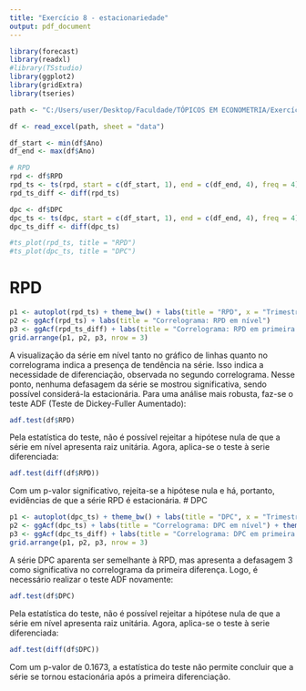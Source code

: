 ```yaml
---
title: "Exercício 8 - estacionariedade"
output: pdf_document
---
```


```r
library(forecast)
library(readxl)
#library(TSstudio)
library(ggplot2)
library(gridExtra)
library(tseries)

path <- "C:/Users/user/Desktop/Faculdade/TÓPICOS EM ECONOMETRIA/Exercícios/Exercício 8  - Estacionariedade.xls"

df <- read_excel(path, sheet = "data")

df_start <- min(df$Ano)
df_end <- max(df$Ano)

# RPD
rpd <- df$RPD
rpd_ts <- ts(rpd, start = c(df_start, 1), end = c(df_end, 4), freq = 4)
rpd_ts_diff <- diff(rpd_ts)

dpc <- df$DPC
dpc_ts <- ts(dpc, start = c(df_start, 1), end = c(df_end, 4), freq = 4)
dpc_ts_diff <- diff(dpc_ts)

#ts_plot(rpd_ts, title = "RPD")
#ts_plot(dpc_ts, title = "DPC")
```


# RPD
```r
p1 <- autoplot(rpd_ts) + theme_bw() + labs(title = "RPD", x = "Trimestre", y = "Valor")
p2 <- ggAcf(rpd_ts) + labs(title = "Correlograma: RPD em nível")
p3 <- ggAcf(rpd_ts_diff) + labs(title = "Correlograma: RPD em primeira diferença")
grid.arrange(p1, p2, p3, nrow = 3)
```
A visualização da série em nível tanto no gráfico de linhas quanto no correlograma indica a presença de tendência na série. Isso indica a necessidade de diferenciação, observada no segundo correlograma. Nesse ponto, nenhuma defasagem da série se mostrou significativa, sendo possível considerá-la estacionária. Para uma análise mais robusta, faz-se o teste ADF (Teste de Dickey-Fuller Aumentado):
```r
adf.test(df$RPD)
```
Pela estatística do teste, não é possível rejeitar a hipótese nula de que a série em nível apresenta raiz unitária. Agora, aplica-se o teste à serie diferenciada:
```r
adf.test(diff(df$RPD))
```
Com um p-valor significativo, rejeita-se a hipótese nula e há, portanto, evidências de que a série RPD é estacionária.
# DPC
```r
p1 <- autoplot(dpc_ts) + theme_bw() + labs(title = "DPC", x = "Trimestre", y = "Valor")
p2 <- ggAcf(dpc_ts) + labs(title = "Correlograma: DPC em nível") + theme_bw()
p3 <- ggAcf(dpc_ts_diff) + labs(title = "Correlograma: DPC em primeira diferença")
grid.arrange(p1, p2, p3, nrow = 3)
```
A série DPC aparenta ser semelhante à RPD, mas apresenta a defasagem 3 como significativa no correlograma da primeira diferença. Logo, é necessário realizar o teste ADF novamente:

```r
adf.test(df$DPC)
```
Pela estatística do teste, não é possível rejeitar a hipótese nula de que a série em nível apresenta raiz unitária. Agora, aplica-se o teste à serie diferenciada:

```r
adf.test(diff(df$DPC))
```
Com um p-valor de 0.1673, a estatística do teste não permite concluir que a série se tornou estacionária após a primeira diferenciação.


